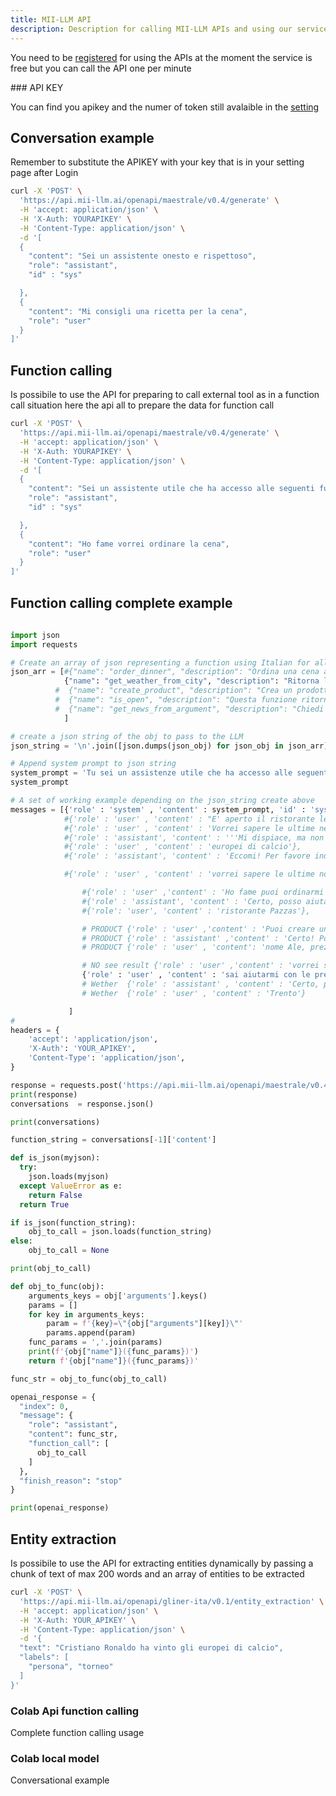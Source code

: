 ```yaml
---
title: MII-LLM API
description: Description for calling MII-LLM APIs and using our services
---
```


<Callout>

You need to be [registered](/login) for using the APIs at the moment the service is free but 
you can call the API one per minute

</Callout>

<Callout>
### API KEY

You can find you apikey and the numer of token still avalaible in the [setting](/agents/settings) 

</Callout>

## Conversation example

Remember to substitute the APIKEY with your key that is in your setting page after Login

```bash
curl -X 'POST' \
  'https://api.mii-llm.ai/openapi/maestrale/v0.4/generate' \
  -H 'accept: application/json' \
  -H 'X-Auth: YOURAPIKEY' \
  -H 'Content-Type: application/json' \
  -d '[
  {
    "content": "Sei un assistente onesto e rispettoso",
    "role": "assistant",
    "id" : "sys"

  },
  {
    "content": "Mi consigli una ricetta per la cena",
    "role": "user"
  }
]'
```

## Function calling

Is possibile to use the API for preparing to call external tool as in a function call situation here 
the api all to prepare the data for function call

```bash
curl -X 'POST' \
  'https://api.mii-llm.ai/openapi/maestrale/v0.4/generate' \
  -H 'accept: application/json' \
  -H 'X-Auth: YOURAPIKEY' \
  -H 'Content-Type: application/json' \
  -d '[
  {
    "content": "Sei un assistente utile che ha accesso alle seguenti funzioni. Usa le funzioni solo se necessari o chiedi chiarimenti in caso di ambiguità \n { \"name\": \"order_dinner\", \"description\": \"Ordina una cena al ristorante tra quelli disponibili\", \"parameters\": {\"type\": \"object\", \"properties\": {\"restaurant_name\": {\"type\": \"string\", \"description\": \"il nome del ristorante\", \"enum\": [\"Bufalo Bill\", \"Pazzas\"]}}, \"required\": [\"restaurant_name\"]}} \n",
    "role": "assistant",
    "id" : "sys"

  },
  {
    "content": "Ho fame vorrei ordinare la cena",
    "role": "user"
  }
]'
```

## Function calling complete example

```python
    
import json
import requests

# Create an array of json representing a function using Italian for all the description
json_arr = [#{"name": "order_dinner", "description": "Ordina una cena al ristorante tra quelli disponibili", "parameters": {"type": "object", "properties": {"restaurant_name": {"type": "string", "description": "il nome del ristorante", "enum" : ['Bufalo Bill','Pazzas']}}, "required": ["restaurant_name"]}},
            {"name": "get_weather_from_city", "description": "Ritorna le previsioni del tempo o metereologiche in una determinata citta", "parameters": {"type": "object", "properties": {"city": {"type": "string", "description": "Il nome della citta per le previsioni"}}, "required": ["location"]}},
          #  {"name": "create_product", "description": "Crea un prodotto da vendere", "parameters": {"type": "object", "properties": {"product_name": {"type": "string", "description": "Il nome del prodotto "}, "size": {"type": "string", "description": "la taglia del prodotto"}, "price": {"type": "integer", "description": "Il prezzo del prodotto "}}, "required": ["product_name", "size", "price"]}},
          #  {"name": "is_open", "description": "Questa funzione ritorna se una attività negozio o servizio è aperto in questo momento", "parameters": {"type": "object", "properties": {"name_of_service": {"type": "string", "description": "Il nome del servizio o negozio"}}, "required": ["name_of_service"]}},
          #  {"name": "get_news_from_argument", "description": "Chiedi informazioni sulle ultime notizie su un argomento a scelta", "parameters": {"type": "object", "properties": {"argument": {"type": "string", "description": "L'argomento su cui fare la ricerca"}}, "required": ["argument"]}},
            ]

# create a json string of the obj to pass to the LLM 
json_string = '\n'.join([json.dumps(json_obj) for json_obj in json_arr])

# Append system prompt to json string
system_prompt = 'Tu sei un assistenze utile che ha accesso alle seguenti funzioni. Usa le funzioni solo se necessario o chiedi chiarimenti in caso di ambigiutà - \n ' + json_string + ' \n '
system_prompt

# A set of working example depending on the json_string create above
messages = [{'role' : 'system' , 'content' : system_prompt, 'id' : 'sys'},
            #{'role' : 'user' , 'content' : "E' aperto il ristorante le Case?"},
            #{'role' : 'user' , 'content' : 'Vorrei sapere le ultime news'},
            #{'role' : 'assistant', 'content' : '''Mi dispiace, ma non ho abbastanza informazioni per fornirti le ultime news specifiche. Posso darti notizie generali se vuoi, oppure puoi essere più preciso nell'indicare l'argomento delle notizie che ti interessano?'''},
            #{'role' : 'user' , 'content' : 'europei di calcio'},
            #{'role' : 'assistant', 'content' : 'Eccomi! Per favore indica quale aspetto dei Campionati Europei di Calcio vorresti approfondire: notizie recenti sulla competizione stessa e i suoi sviluppi, dettagli tecnici sugli allenatori o giocatori coinvolti, curiosità o altro ancora? Sentiti libero di specificare il tuo interesse!'}

            #{'role' : 'user' , 'content' : 'vorrei sapere le ultime notizie sul argomento del calcio mercato'},

                #{'role' : 'user' ,'content' : 'Ho fame puoi ordinarmi una cena al ristorante?'},
                #{'role' : 'assistant', 'content' : 'Certo, posso aiutarti. Potresti dirmi il nome del ristorante?'},
                #{'role': 'user', 'content' : 'ristorante Pazzas'},

                # PRODUCT {'role' : 'user' ,'content' : 'Puoi creare un prodotto, please'},
                # PRODUCT {'role' : 'assistant' ,'content' : 'Certo! Posso aiutarti. Potrebbe fornirmi il nome del prodotto, la taglia e il prezzo?'},
                # PRODUCT {'role' : 'user' , 'content': 'nome Ale, prezzo 120 taglia xl'},

                # NO see result {'role' : 'user' ,'content' : 'vorrei saper le ultime notizie sul calcio'},
                {'role' : 'user' , 'content' : 'sai aiutarmi con le previsioni del tempo a Trento?'},
                # Wether  {'role' : 'assistant' , 'content' : 'Certo, posso aiutarti. Potrebbe fornirmi il nome della città per le previsioni del tempo?'},
                # Wether  {'role' : 'user' , 'content' : 'Trento'}

             ]
# 
headers = {
    'accept': 'application/json',
    'X-Auth': 'YOUR_APIKEY',
    'Content-Type': 'application/json',
}

response = requests.post('https://api.mii-llm.ai/openapi/maestrale/v0.4/generate', headers=headers, json=messages)
print(response)
conversations  = response.json()

print(conversations)

function_string = conversations[-1]['content']

def is_json(myjson):
  try:
    json.loads(myjson)
  except ValueError as e:
    return False
  return True

if is_json(function_string):
    obj_to_call = json.loads(function_string)
else:
    obj_to_call = None

print(obj_to_call)

def obj_to_func(obj):
    arguments_keys = obj['arguments'].keys()
    params = []
    for key in arguments_keys:
        param = f'{key}=\"{obj["arguments"][key]}\"'
        params.append(param)
    func_params = ','.join(params)
    print(f'{obj["name"]}({func_params})')
    return f'{obj["name"]}({func_params})'

func_str = obj_to_func(obj_to_call)

openai_response = {
  "index": 0,
  "message": {
    "role": "assistant",
    "content": func_str,
    "function_call": [
      obj_to_call
    ]
  },
  "finish_reason": "stop"
}

print(openai_response)

```

## Entity extraction

Is possibile to use the API for extracting entities dynamically by passing a chunk of text 
of max 200 words and an array of entities to be extracted

```bash
curl -X 'POST' \
  'https://api.mii-llm.ai/openapi/gliner-ita/v0.1/entity_extraction' \
  -H 'accept: application/json' \
  -H 'X-Auth: YOUR_APIKEY' \
  -H 'Content-Type: application/json' \
  -d '{
  "text": "Cristiano Ronaldo ha vinto gli europei di calcio",
  "labels": [
    "persona", "torneo"
  ]
}'
```

<!---
## PII Anonymization

Use the API for anonymize PII data as example Name, Surname, Location, etc...  Pass a chunk of text max 200 words and it return the text anonymized. 

```bash
curl -X 'POST' \
  'https://api.mii-llm.ai/openapi/pii-anonymize/v0.1/anonymize' \
  -H 'accept: application/json' \
  -H 'X-Auth: YOUR_APIKEY' \
  -H 'Content-Type: application/json' \
  -d '{
  "text": "Ciao io sottoscritto Alessandro Ercolani abito in via Apuleio 18"
}'
```
-->

<div className="grid sm:grid-cols-2 md:grid-cols-1 lg:grid-cols-2 gap-4 mt-6">

<Card href="https://colab.research.google.com/drive/1rVGo77e59JK3dmushjhALCxet4BQ8oKI">

### Colab Api function calling

Complete function calling usage

</Card>

<Card href="https://colab.research.google.com/drive/1uVQVgHZz51IuO-aN3Djsj8E8H3w_BXg-?usp=sharing" >

### Colab local model 

Conversational example

</Card>

</div>
